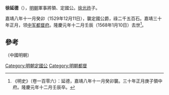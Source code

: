 '''徐延德'''（{{bd|？||1568年|1月10日}}），[[明朝|明朝]]軍事將領、定國公。[[徐光祚|徐光祚]]子。

嘉靖八年十一月癸卯（1529年12月11日），襲定國公爵，祿二千五百石。嘉靖三十年正月，领[[中军都督府|中军都督府]]。隆慶元年十二月壬辰（1568年1月10日）去世<ref> 《明史》（卷一百零六）：延德，嘉靖八年十一月癸卯襲。三十年正月庚子領中府。隆慶元年十二月壬辰卒。</ref>。

==參考==
{{reflist}}
{{s-start}}
{{s-reg|other}}（中國明朝）
{{s-bef|before=[[徐光祚|徐光祚]]}}
{{s-ttl|title=定國公|years=嘉靖八年十一月癸卯—隆慶元年十二月壬辰<br />1529年12月11日－1568年1月10日}}
{{s-aft|after=[[徐文璧|徐文璧]]}}
{{s-end}}
{{明朝人物小作品}}
[[Category:明朝定國公|Category:明朝定國公]]
[[Category:明朝都督|Category:明朝都督]]